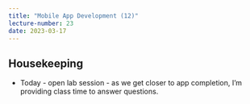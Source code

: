 ```yaml
---
title: "Mobile App Development (12)"
lecture-number: 23
date: 2023-03-17
---
```



## Housekeeping

- Today - open lab session - as we get closer to app completion, I'm providing class time to answer questions.


## {background-color="black"}


